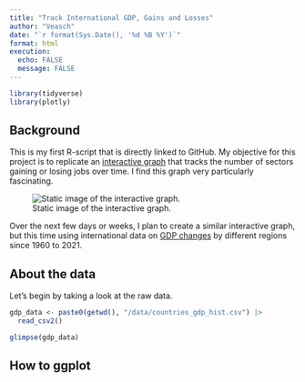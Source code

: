 ```yaml
---
title: "Track International GDP, Gains and Losses"
author: "Veasch"
date: "`r format(Sys.Date(), '%d %B %Y')`"
format: html
execution:
  echo: FALSE
  message: FALSE
---
```


```r
library(tidyverse)
library(plotly)
```

## Background

This is my first R-script that is directly linked to GitHub. My objective for this project is to replicate an [interactive graph](https://www.fusioncharts.com/demos/datastories/jobs-gain-and-loss/) that tracks the number of sectors gaining or losing jobs over time. I find this graph very particularly fascinating.

![Static image of the interactive graph.](figures/img_gdp.png){fig-align="center"}

Over the next few days or weeks, I plan to create a similar interactive graph, but this time using international data on [GDP changes](https://www.kaggle.com/datasets/fredericksalazar/pib-gdp-global-by-countries-since-1960-to-2021?resource=download) by different regions since 1960 to 2021.

## About the data

Let's begin by taking a look at the raw data.

```r
gdp_data <- paste0(getwd(), "/data/countries_gdp_hist.csv") |> 
  read_csv2()

glimpse(gdp_data)
```

## How to ggplot
